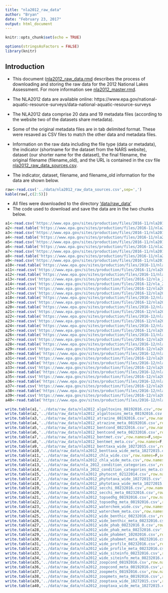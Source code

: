 ```yaml
---
title: "nla2012_raw_data"
author: "Bryan"
date: "February 23, 2017"
output: html_document
---
```


```r
knitr::opts_chunk$set(echo = TRUE)

options(stringsAsFactors = FALSE) 
library(knitr)

```

## Introduction
* This document ([nla2012_raw_data.rmd](https://github.com/willbmisled/lakes_database/blob/master/R/nla2012_raw_data.Rmd) describes the process of downloading and storing the raw data for the 2012 National Lakes Assessment.  For more information see [nla2012_master.rmd](https://github.com/willbmisled/lakes_database/blob/master/R/nla2012_master.Rmd).

* The NLA2012 data are available online: https://www.epa.gov/national-aquatic-resource-surveys/data-national-aquatic-resource-surveys

* The NLA2012 data comprise 20 data and 19 metadata files (according to the website two of the datasets share metadata).  

* Some of the original metadata files are in tab delimited format. These were resaved as CSV files to match the other data and metadata files.

* Information on the raw data including the file type (data or metadata), the indicator (shortname for the dataset from the NARS website), dataset (our shorter name for the dataset), the final filename, the original filename (filename_old), and the URL is contained in the csv file [nla2012_raw_data_sources.csv](https://github.com/willbmisled/lakes_database/blob/master/data/nla2012_raw_data_sources.csv).

* The indicator, dataset, filename, and filename_old information for the data are shown below.


```r
raw<-read.csv('../data/nla2012_raw_data_sources.csv',sep=',')
kable(raw[,c(2:5)])
```

* All files were downloaded to the directory ['data/raw_data'](https://github.com/willbmisled/lakes_database/tree/master/data/raw_data)
* The code used to download and save the data are in the two chunks below.

```r
a1<-read.csv('https://www.epa.gov/sites/production/files/2016-11/nla2012_algaltoxins_08192016.csv')
a2<-read.table('https://www.epa.gov/sites/production/files/2016-11/nla2012_algaltoxins_meta_08192016.txt',sep='\t', header=TRUE)
a3<-read.csv('https://www.epa.gov/sites/production/files/2016-11/nla2012_atrazine_08192016.csv')
a4<-read.table('https://www.epa.gov/sites/production/files/2016-11/nla2012_atrazine_meta_08192016.txt',sep='\t', header=TRUE)
a5<-read.csv('https://www.epa.gov/sites/production/files/2016-11/nla2012_bentcond_08232016.csv')
a6<-read.table('https://www.epa.gov/sites/production/files/2016-11/nla2012_bentcond_meta_08232016.txt',sep='\t', header=TRUE)
a7<-read.csv('https://www.epa.gov/sites/production/files/2016-11/nla2012_bentmet.csv')
a8<-read.table('https://www.epa.gov/sites/production/files/2016-11/nla2012_bentmet_meta.txt',sep='\t', header=TRUE)
a9<-read.csv('https://www.epa.gov/sites/production/files/2016-11/nla2012_benttaxa_wide_10272015.csv')
a10<-read.table('https://www.epa.gov/sites/production/files/2016-11/nla2012_benttaxa_wide_meta_10272015.txt',sep='\t', header=TRUE)
a11<-read.csv('https://www.epa.gov/sites/production/files/2016-11/nla2012_chla_wide.csv')
a12<-read.table('https://www.epa.gov/sites/production/files/2016-11/nla2012_chla_wide_meta.txt',sep='\t', header=TRUE)
a13<-read.csv('https://www.epa.gov/sites/production/files/2016-12/nla_2012_condition_categories.csv')
a14<-read.csv('https://www.epa.gov/sites/production/files/2016-12/nla_2012_condition_categories_meta.csv')
a15<-read.csv('https://www.epa.gov/sites/production/files/2016-12/nla2012_phytocnt_02122014.csv')
a17<-read.csv('https://www.epa.gov/sites/production/files/2016-12/nla2012_phytotaxa_wide_10272015.csv')
a18<-read.table('https://www.epa.gov/sites/production/files/2016-12/nla2012_phytotaxa_wide_meta_10272015.txt',sep='\t', header=TRUE)
a19<-read.csv('https://www.epa.gov/sites/production/files/2016-12/nla2012_secchi_08232016.csv')
a20<-read.table('https://www.epa.gov/sites/production/files/2016-12/nla2012_secchi_meta_08232016.txt',sep='\t', header=TRUE)
a21<-read.csv('https://www.epa.gov/sites/production/files/2016-12/nla2012_topsedhg_08192016.csv')
a22<-read.table('https://www.epa.gov/sites/production/files/2016-12/nla2012_topsedhg_meta_08192016.txt',sep='\t', header=TRUE)
a23<-read.csv('https://www.epa.gov/sites/production/files/2016-12/nla2012_waterchem_wide.csv')
a24<-read.table('https://www.epa.gov/sites/production/files/2016-12/nla2012_waterchem_meta.txt',sep='\t', header=TRUE)
a25<-read.csv('https://www.epa.gov/sites/production/files/2016-11/nla2012_wide_benthic_08232016.csv')
a26<-read.table('https://www.epa.gov/sites/production/files/2016-11/nla2012_wide_benthic_meta_08232016.txt',sep='\t', header=TRUE)
a27<-read.csv('https://www.epa.gov/sites/production/files/2016-12/nla2012_wide_phab_08232016_0.csv')
a28<-read.table('https://www.epa.gov/sites/production/files/2016-12/nla2012_wide_phab_meta_08232016.txt',sep='\t', header=TRUE)
a29<-read.csv('https://www.epa.gov/sites/production/files/2016-12/nla2012_wide_phabmet_10202016.csv')
a30<-read.table('https://www.epa.gov/sites/production/files/2016-12/nla2012_wide_phabmet_meta_08232016.txt',sep='\t', header=TRUE)
a31<-read.csv('https://www.epa.gov/sites/production/files/2016-12/nla2012_wide_profile_08232016.csv')
a32<-read.table('https://www.epa.gov/sites/production/files/2016-12/nla2012_wide_profile_meta_08232016.txt',sep='\t', header=TRUE)
a33<-read.csv('https://www.epa.gov/sites/production/files/2016-12/nla2012_wide_siteinfo_08232016.csv')
a34<-read.table('https://www.epa.gov/sites/production/files/2016-12/nla2012_wide_siteinfo_meta_08232016.txt',sep='\t', header=TRUE)
a35<-read.csv('https://www.epa.gov/sites/production/files/2016-12/nla2012_zoopcond_08192016.csv')
a36<-read.table('https://www.epa.gov/sites/production/files/2016-12/nla2012_zoopcond_meta_08192016.txt',sep='\t', header=TRUE)
a37<-read.csv('https://www.epa.gov/sites/production/files/2016-12/nla2012_zoopmets_08192016.csv')
a38<-read.table('https://www.epa.gov/sites/production/files/2016-12/nla2012_zoopmets_meta_08192016.txt',sep='\t', header=TRUE)
a39<-read.csv('https://www.epa.gov/sites/production/files/2016-12/nla2012_zooptaxa_wide_10272015.csv')
a40<-read.table('https://www.epa.gov/sites/production/files/2016-12/nla2012_zooptaxa_wide_meta_10272015.txt',sep='\t', header=TRUE)
```

```r
write.table(a1,'../data/raw_data/nla2012_algaltoxins_08192016.csv',row.names=F,sep=',')
write.table(a2,'../data/raw_data/nla2012_algaltoxins_meta_08192016.csv',row.names=F,sep=',')
write.table(a3,'../data/raw_data/nla2012_atrazine_08192016.csv',row.names=F,sep=',')
write.table(a4,'../data/raw_data/nla2012_atrazine_meta_08192016.csv',row.names=F,sep=',')
write.table(a5,'../data/raw_data/nla2012_bentcond_08232016.csv',row.names=F,sep=',')
write.table(a6,'../data/raw_data/nla2012_bentcond_meta_08232016.csv',row.names=F,sep=',')
write.table(a7,'../data/raw_data/nla2012_bentmet.csv',row.names=F,sep=',')
write.table(a8,'../data/raw_data/nla2012_bentmet_meta.csv',row.names=F,sep=',')
write.table(a9,'../data/raw_data/nla2012_benttaxa_wide_10272015.csv',row.names=F,sep=',')
write.table(a10,'../data/raw_data/nla2012_benttaxa_wide_meta_10272015.csv',row.names=F,sep=',')
write.table(a11,'../data/raw_data/nla2012_chla_wide.csv',row.names=F,sep=',')
write.table(a12,'../data/raw_data/nla2012_chla_wide_meta.csv',row.names=F,sep=',')
write.table(a13,'../data/raw_data/nla_2012_condition_categories.csv',row.names=F,sep=',')
write.table(a14,'../data/raw_data/nla_2012_condition_categories_meta.csv',row.names=F,sep=',')
write.table(a15,'../data/raw_data/nla2012_phytocnt_02122014.csv',row.names=F,sep=',')
write.table(a17,'../data/raw_data/nla2012_phytotaxa_wide_10272015.csv',row.names=F,sep=',')
write.table(a18,'../data/raw_data/nla2012_phytotaxa_wide_meta_10272015.csv',row.names=F,sep=',')
write.table(a19,'../data/raw_data/nla2012_secchi_08232016.csv',row.names=F,sep=',')
write.table(a20,'../data/raw_data/nla2012_secchi_meta_08232016.csv',row.names=F,sep=',')
write.table(a21,'../data/raw_data/nla2012_topsedhg_08192016.csv',row.names=F,sep=',')
write.table(a22,'../data/raw_data/nla2012_topsedhg_meta_08192016.csv',row.names=F,sep=',')
write.table(a23,'../data/raw_data/nla2012_waterchem_wide.csv',row.names=F,sep=',')
write.table(a24,'../data/raw_data/nla2012_waterchem_meta.csv',row.names=F,sep=',')
write.table(a25,'../data/raw_data/nla2012_wide_benthic_08232016.csv',row.names=F,sep=',')
write.table(a26,'../data/raw_data/nla2012_wide_benthic_meta_08232016.csv',row.names=F,sep=',')
write.table(a27,'../data/raw_data/nla2012_wide_phab_08232016_0.csv',row.names=F,sep=',')
write.table(a28,'../data/raw_data/nla2012_wide_phab_meta_08232016.csv',row.names=F,sep=',')
write.table(a29,'../data/raw_data/nla2012_wide_phabmet_10202016.csv',row.names=F,sep=',')
write.table(a30,'../data/raw_data/nla2012_wide_phabmet_meta_08232016.csv',row.names=F,sep=',')
write.table(a31,'../data/raw_data/nla2012_wide_profile_08232016.csv',row.names=F,sep=',')
write.table(a32,'../data/raw_data/nla2012_wide_profile_meta_08232016.csv',row.names=F,sep=',')
write.table(a33,'../data/raw_data/nla2012_wide_siteinfo_08232016.csv',row.names=F,sep=',')
write.table(a34,'../data/raw_data/nla2012_wide_siteinfo_meta_08232016.csv',row.names=F,sep=',')
write.table(a35,'../data/raw_data/nla2012_zoopcond_08192016.csv',row.names=F,sep=',')
write.table(a36,'../data/raw_data/nla2012_zoopcond_meta_08192016.csv',row.names=F,sep=',')
write.table(a37,'../data/raw_data/nla2012_zoopmets_08192016.csv',row.names=F,sep=',')
write.table(a38,'../data/raw_data/nla2012_zoopmets_meta_08192016.csv',row.names=F,sep=',')
write.table(a39,'../data/raw_data/nla2012_zooptaxa_wide_10272015.csv',row.names=F,sep=',')
write.table(a40,'../data/raw_data/nla2012_zooptaxa_wide_meta_10272015.csv',row.names=F,sep=',')
```